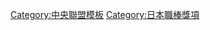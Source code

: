 {{Navbox
|bodyclass=hlist

|name = 中央聯盟最佳九人 (外野手)
|title = [[中央聯盟]][[日本職棒最佳九人獎 (中央聯盟)|最佳九人]][[外野手]]
|basestyle = background-color: #8b8;
|state = <includeonly>collapsed</includeonly>
|group1 = 1950年代
|list1 = 
*50 [[青田昇]], [[岩本義行]], [[小鶴誠]]
*51 [[青田昇]], [[岩本義行]], [[金田正泰]]
*52 [[杉山悟]], [[南村侑廣|南村不可止]], [[與那嶺要]]
*53 [[金田正泰]], [[南村侑廣|南村不可止]], [[與那嶺要]]
*54 [[杉山悟]], [[与那嶺要]], [[渡邊博之]]
*55 [[町田行彦]], [[与那嶺要]], [[渡邊博之]]
*56 [[青田昇]], [[田宮謙次郎]], [[與那嶺要]]
*57 [[青田昇]], [[田宮謙次郎]], [[與那嶺要]]
*58 [[田宮謙次郎]], [[森徹]], [[與那嶺要]]
*59 [[大和田明]], [[坂崎一彥]], [[森徹]]
|group2 = 1960年代
|list2 = 
*60 [[中利夫]], [[並木輝男]], [[森徹]]
*61 [[江藤慎一]], [[近藤和彦]], [[森永勝治]]
*62 [[近藤和彦]], [[並木輝男]], [[森永勝治]]
*63 [[江藤慎一]], [[近藤和彦]], [[藤井榮治]]
*64 [[江藤慎一]], [[近藤和彦]], [[重松省三]]
*65 [[江藤慎一]], [[近藤和彦]], [[中利夫|中曉生]]
*66 [[江藤慎一]], [[中利夫|中曉生]], [[山本一義]]
*67 [[近藤和彦]], [[柴田勳]], [[中利夫|中曉生]]
*68 [[江藤慎一]], [[デーヴ・ロバーツ|D.ロバーツ]], [[山内一弘]]
*69 [[高田繁]], [[デーヴ・ロバーツ|D.ロバーツ]], [[山本一義]]
|group3 = 1970年代
|list3 = 
*70 [[江尻亮]], [[高田繁]], [[中利夫|中曉生]]
*71 [[柴田勳]], [[高田繁]], [[水谷實雄]]
*72 [[柴田勳]], [[高田繁]], [[若松勉]]
*73 [[江尻亮]], [[柴田勳]], [[若松勉]]
*74 [[ジーン・マーチン|G.マーチン]], [[末次利光]], [[若松勉]]
*75 [[井上弘昭]], [[山本浩二]], [[ロジャー・レポーズ|ロジャー.R]]
*76 [[張本勳]], [[谷澤健一]], [[若松勉]]
*77 [[張本勳]], [[山本浩二]], [[若松勉]]
*78 [[チャーリー・マニエル|C.マニエル]], [[山本浩二]], [[若松勉]]
*79 [[マイク・ラインバック|M.ラインバック]], [[山本浩二]], [[若松勉]]
|group4 = 1980年代
|list4 = 
*80 [[杉浦享|杉浦亨]], [[山本浩二]], [[若松勉]]
*81 [[ジム・ライトル|J.ライトル]], [[田尾安志]], [[山本浩二]]
*82 [[田尾安志]], [[長崎慶一|長崎啓二]], [[山本浩二]]
*83 [[田尾安志]], [[松本匡史]], [[山本浩二]]
*84 [[山崎隆造]], [[山本浩二]], [[若松勉]]
*85 [[杉浦享]], [[真弓明信]], [[山崎隆造]]
*86 [[ウォーレン・クロマティ|W.クロマティ]], [[山本浩二]], [[吉村禎章]]
*87 [[ウォーレン・クロマティ|W.クロマティ]], [[カルロス・ポンセ|C.ポンセ]], [[吉村禎章]]
*88 [[カルロス・ポンセ|C.ポンセ]], [[ジム・パチョレック|J.パチョレック]], [[廣澤克實|廣澤克己]]
*89 [[ウォーレン・クロマティ|W.クロマティ]], [[彥野利勝]], [[山崎賢一]]
|group5 = 1990年代
|list5 = 
*90 [[ジム・パチョレック|J.パチョレック]], [[原辰德]], [[廣澤克實|廣澤克己]]
*91 [[R.J.レイノルズ (野球)|R.J.レイノルズ]], [[原辰德]], [[廣澤克實|廣澤克己]]
*92 [[飯田哲也]], [[前田智德]], [[ラリー・シーツ|L.シーツ]]
*93 [[アロンゾ・パウエル|A.パウエル]], [[新庄剛志]], [[前田智德]]
*94 [[アロンゾ・パウエル|A.パウエル]], [[グレン・ブラッグス|G.ブラッグス]], [[前田智德]]
*95 [[アロンゾ・パウエル|A.パウエル]], [[金本知憲]], [[松井秀喜]]
*96 [[アロンゾ・パウエル|A.パウエル]], [[松井秀喜]], [[山崎武司]]
*97 [[鈴木尚典]], [[ドゥエイン・ホージー|D.ホージー]], [[松井秀喜]]
*98 [[鈴木尚典]], [[前田智德]], [[松井秀喜]]
*99 [[關川浩一]], [[高橋由伸]], [[松井秀喜]]
|group6 = 2000年代
|list6 = 
*00 [[金本知憲]], [[新庄剛志|新-{庄}-剛志]], [[松井秀喜]]
*01 [[稻葉篤紀]], [[金本知憲]], [[松井秀喜]]
*02 [[清水崇行|清水隆行]], [[福留孝介]], [[松井秀喜]]
*03 [[赤星憲廣]], [[亞力克斯·拉米瑞茲|A.拉米瑞茲]], [[福留孝介]]
*04 [[金本知憲]], [[嶋重宣]], [[圖非·羅茲|T.羅茲]]
*05 [[青木宣親]], [[赤星憲廣]], [[金本知憲]]
*06 [[青木宣親]], [[金本知憲]], [[福留孝介]]
*07 [[青木宣親]], [[亞力克斯·拉米瑞茲|A.拉米瑞茲]], [[高橋由伸]]
*08 [[亞力克斯·拉米瑞茲|A.拉米瑞茲]], [[青木宣親]], [[金本知憲]]
*09 [[亞力克斯·拉米瑞茲|A.拉米瑞茲]], [[青木宣親]], [[內川聖一]]
|group7 = 2010年代
|list7 = 
*10 [[マット・マートン|M.マートン]], [[青木宣親]], [[和田一浩]]
*11 [[長野久義]],[[マット・マートン|M.マートン]], [[青木宣親]]
*12 [[長野久義]], [[大島洋平]], [[弗拉迪米爾·巴倫汀|W.巴倫汀]]
*13 [[弗拉迪米爾·巴倫汀|W.巴倫汀]], [[マット・マートン|M.マートン]], [[長野久義]]
*14 [[マット・マートン|M.マートン]], [[丸佳浩]], [[雄平]]
*15 [[筒香嘉智]], [[福留孝介]], [[平田良介]]
*16 [[鈴木誠也]], [[筒香嘉智]], [[丸佳浩]]
*17 [[丸佳浩]], [[鈴木誠也]], [[筒香嘉智]]
*18 [[丸佳浩]], [[鈴木誠也]], [[內夫大黎·索托|N.索托]]
*19 [[丸佳浩]], [[鈴木誠也]], [[內夫大黎·索托|N.索托]]
|group8 = 2020年代
|list8 = 
*20 [[佐野惠太]], [[丸佳浩]], [[鈴木誠也]]
*21 [[鈴木誠也]], [[近本光司]], [[鹽見泰隆]]
|below = 
*[[Template:中央聯盟最佳九人 (投手)|投手]]
*[[Template:中央聯盟最佳九人 (捕手)|捕手]]
*[[Template:中央聯盟最佳九人 (一壘手)|一壘手]]
*[[Template:中央聯盟最佳九人 (二壘手)|二壘手]]
*[[Template:中央聯盟最佳九人 (三壘手)|三壘手]]
*[[Template:中央聯盟最佳九人 (遊擊手)|遊擊手]]
*[[Template:中央聯盟最佳九人 (外野手)|外野手]]
}}
<noinclude>
[[Category:中央聯盟模板]]
[[Category:日本職棒獎項]]
</noinclude>